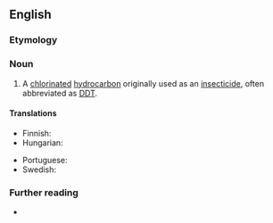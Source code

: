 {{also|dichlorodiphényltrichloroéthane}}
==English==

===Etymology===
{{compound|en|dichloro|diphenyl|trichloro|ethane}}

===Noun===
{{en-noun|-|s}}

# {{lb|en|organic compound}} A [[chlorinated]] [[hydrocarbon]] originally used as an [[insecticide]], often abbreviated as [[DDT]].
#: {{syn|en|DDT}}
#: {{cot|en|dichlorodiphenyldichloroethane|DDD|aldrin}}
#: {{hyper|en|persistent organic pollutant}}

====Translations====
{{trans-top|chlorinated hydrocarbon insecticide DDT}}
* Finnish: {{t|fi|diklooridifenyylitrikloorietaani}}
* Hungarian: {{t|hu|diklór-difenil-triklóretán}}
{{trans-mid}}
* Portuguese: {{t|pt|diclorodifeniltricloroetano|m}}
* Swedish: {{t|sv|diklorodifenyltrikloroetan}}
{{trans-bottom}}

===Further reading===
* {{pedia|DDT}}